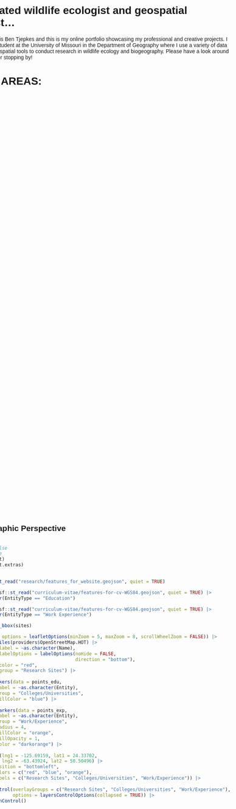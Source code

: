 ---
title: "A dedicated wildlife & geospatial scientist..."
description: "Hello, my name is Ben Tjepkes and this is my online portfolio showcasing my professional and creative projects. I am currently a graduate student at the University of Missouri in the Department of Geography where I conduct research in wildlife ecology and biogeography."
abstact: "Hello, my name is Ben Tjepkes and this is my online portfolio showcasing my professional and creative projects. I am currently a graduate student at the University of Missouri in the Department of Geography where I use a variety of data science and geospatial tools to conduct research in wildlife ecology and biogeography."
date-modified: today
date: 2021-01-01
image: "assets/img-ben-work.png"
image-alt: "Image of Ben Tjepkes, the author."
pagetitle: "Portfolio | B.W. Tjepkes"
author-meta: Benjamin Tjepkes
description-meta: "This is the porfolio and professional website of Benjamin Tjepkes."
page-navigation: false
toc: false
sidebar: false
format:
  html:
    css: index.css
    comments: false
listing:
  - id: site-listings-1
    contents:
      - title: About Me
        subtitle: "and my professional pathway"
        path: "about/index.qmd"
      - title: Curriculum Vitae
        subtitle: "of my professional experience"
        path: "curriculum-vitae/index.qmd"
      - title: My Blog Posts
        subtitle: "and other organized ramblings"
        path: "posts/index.qmd"        
      - title: My Gallery
        subtitle: "of maps, talks, and more"
        path: "gallery/index.qmd"
      - title: My Research
        subtitle: "in spatial ecology and GIS"
        path: "research/index.qmd"
      - title: Helpful Resources
        subtitle: "for coding, GIS, and beyond"  
        path: "resources/index.qmd"
    type: grid
    image-height: 100px
    grid-columns: 3
    grid-item-align: center
    fields:
      - title
      - subtitle
  - id: site-listings-2
    contents: "posts/*/*.qmd"
    type: table
    sort: date desc
    filter-ui: false
    sort-ui: false
    max-description-length: 100
    fields: [title, description]
    max-items: 4
  - id: site-listings-3
    contents: "gallery/*/*.qmd"
    type: table
    sort: date desc
    filter-ui: false
    sort-ui: false
    max-description-length: 100
    fields: [title, description]
    max-items: 4
---

:::{.column-body-outset}

::: {#intro-section .column-body-outset}

# A dedicated wildlife ecologist and geospatial scientist...

Hello, my name is Ben Tjepkes and this is my online portfolio showcasing my professional and creative projects. I am a graduate student at the University of Missouri in the Department of Geography where I use a variety of data science and geospatial tools to conduct research in wildlife ecology and biogeography. Please have a look around and thank you for stopping by!

:::

::: {#site-listings-1 .column-body-outset}
:::

# FOCUS AREAS:

```{=html}
<!DOCTYPE html>
<html lang="en">
<head>
    <meta charset="UTF-8">
    <meta name="viewport" content="width=device-width, initial-scale=1.0">
    <title>Lazy Loading Divs with Slide In</title>
    <style>
        .my-class {
            font-family: Arial, sans-serif;
            margin: 0;
            padding: 0;
            display: flex;
            justify-content: center;
        }
        .container-divs {
            display: flex;
            flex-wrap: wrap;
            max-width: 1200px;
        }
        .lazy-div {
            width: 100%; /* Adjusted for responsiveness */
            height: 200px;
            margin: 10px 0;
            background-color: #f0f0f0;
            display: flex;
            justify-content: center;
            align-items: center;
            font-size: 24px;
            color: #aaa;
            opacity: 0;
            transform: translateX(0);
            transition: transform 1s ease-out, opacity 1s ease-out;
        }
        @media(min-width: 600px) {
            .lazy-div {
                width: 48%; /* Two columns for larger screens */
                margin: 10px 1%;
            }
        }
        .lazy-div.loaded {
            opacity: 1;
        }
        .left {
            transform: translateX(-100%);
        }
        .left.loaded {
            transform: translateX(0);
        }
        .right {
            transform: translateX(100%);
        }
        .right.loaded {
            transform: translateX(0);
        }
    </style>
</head>
<body class="my-class">
    <div class="container-divs">
        <div class="lazy-div left">Div 1</div>
        <div class="lazy-div right">Div 2</div>
        <div class="lazy-div left">Div 3</div>
        <div class="lazy-div right">Div 4</div>
        <div class="lazy-div left">Div 5</div>
        <div class="lazy-div right">Div 6</div>
        <div class="lazy-div left">Div 7</div>
        <div class="lazy-div right">Div 8</div>
        <div class="lazy-div left">Div 9</div>
        <div class="lazy-div right">Div 10</div>
    </div>
    
    <script>
        document.addEventListener('DOMContentLoaded', function() {
            const lazyDivs = document.querySelectorAll('.lazy-div');

            const observer = new IntersectionObserver((entries, observer) => {
                entries.forEach(entry => {
                    if (entry.isIntersecting) {
                        entry.target.classList.add('loaded');
                        observer.unobserve(entry.target);
                    }
                });
            }, {
                threshold: 0.5 // Increased threshold for better visibility detection
            });

            lazyDivs.forEach(div => {
                observer.observe(div);
            });
        });
    </script>
</body>
</html>
```


::: {.index-map}

## My Geographic Perspective

```{r}
#| echo: false
#| warning: false
#| column: page
library(leaflet)
library(leaflet.extras)
library(sf)

sites <- sf::st_read("research/features_for_website.geojson", quiet = TRUE)

points_edu <- sf::st_read("curriculum-vitae/features-for-cv-WGS84.geojson", quiet = TRUE) |> 
  dplyr::filter(EntityType == "Education")

points_exp <- sf::st_read("curriculum-vitae/features-for-cv-WGS84.geojson", quiet = TRUE) |> 
  dplyr::filter(EntityType == "Work Experience")

bbox <- sf::st_bbox(sites)

leaflet(sites, options = leafletOptions(minZoom = 5, maxZoom = 8, scrollWheelZoom = FALSE)) |> 
  addProviderTiles(providers$OpenStreetMap.HOT) |> 
  addPolygons(label = ~as.character(Name),
              labelOptions = labelOptions(noHide = FALSE,
                                          direction = "bottom"),
              color = "red",
              group = "Research Sites") |> 
  
  addCircleMarkers(data = points_edu,
             label = ~as.character(Entity),
             group = "Colleges/Universities",
             fillColor = "blue") |> 
  
    addCircleMarkers(data = points_exp,
             label = ~as.character(Entity),
             group = "Work/Experience",
             radius = 4,
             fillColor = "orange",
             fillOpacity = 1,
             color = "darkorange") |> 
  
  setMaxBounds(lng1 = -125.69159, lat1 = 24.33702,
               lng2 = -63.43924, lat2 = 50.50496) |> 
  addLegend(position = "bottomleft",
            colors = c("red", "blue", "orange"),
            labels = c("Research Sites", "Colleges/Universities", "Work/Experience")) |>
  
  addLayersControl(overlayGroups = c("Research Sites", "Colleges/Universities", "Work/Experience"),
                   options = layersControlOptions(collapsed = TRUE)) |> 
  addFullscreenControl()
```
:::

::: {.index-latest-container .column-body-outset}

::: {.index-latest-column }

::: {#site-listings-2  .index-latest-posts }
:::

:::
  
  
::: {.index-latest-column }

::: {#site-listings-3  .index-latest-gallery }
:::

:::

:::


:::